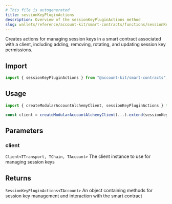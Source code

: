 ```yaml
---
# This file is autogenerated
title: sessionKeyPluginActions
description: Overview of the sessionKeyPluginActions method
slug: wallets/reference/account-kit/smart-contracts/functions/sessionKeyPluginActions
---
```


Creates actions for managing session keys in a smart contract associated with a client, including adding, removing, rotating, and updating session key permissions.

## Import

```ts
import { sessionKeyPluginActions } from "@account-kit/smart-contracts";
```

## Usage

```ts
import { createModularAccountAlchemyClient, sessionKeyPluginActions } from "@account-kit/smart-contracts";

const client = createModularAccountAlchemyClient(...).extend(sessionKeyPluginActions);
```

## Parameters

### client

`Client<TTransport, TChain, TAccount>`
The client instance to use for managing session keys

## Returns

`SessionKeyPluginActions<TAccount>`
An object containing methods for session key management and interaction with the smart contract
